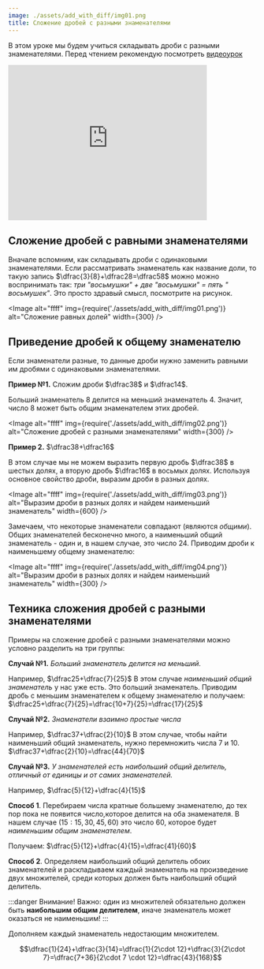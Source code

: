 ```yaml
---
image: ./assets/add_with_diff/img01.png
title: Сложение дробей с разными знаменателями
---
```



В этом уроке мы будем учиться складывать дроби с разными знаменателями. Перед чтением рекомендую посмотреть [видеоурок](https://youtu.be/Ll2rQy12fmY)

<iframe
  width="80%"
  height="315"
  src="https://www.youtube.com/embed/Ll2rQy12fmY"
  title="YouTube video player"
  frameborder="0"
  allow="accelerometer; autoplay; clipboard-write; encrypted-media; gyroscope; picture-in-picture; web-share"
  allowfullscreen
></iframe>

<!--truncate-->

## Сложение дробей с равными знаменателями

Вначале вспомним, как складывать дроби с одинаковыми знаменателями.
Если рассматривать знаменатель как название доли, то такую запись $\dfrac{3}{8}+\dfrac28=\dfrac58$ можно можно воспринимать так: _три "восьмушки" + две "восьмушки" = пять " восьмушек"_. Это просто здравый смысл, посмотрите на рисунок.

<Image
  alt="ffff"
  img={require('./assets/add_with_diff/img01.png')}
  alt="Сложение равных долей"
  width={300}
/>

## Приведение дробей к общему знаменателю

Если знаменатели разные, то данные дроби нужно заменить равными им дробями с одинаковыми знаменателями.

**Пример №1.** Сложим дроби $\dfrac38$ и $\dfrac14$.

Больший знаменатель $8$ делится на меньший знаменатель $4$. Значит, число $8$ может быть общим знаменателем этих дробей.

<Image
  alt="ffff"
  img={require('./assets/add_with_diff/img02.png')}
  alt="Сложение дробей с разными знаменателями"
  width={300}
/>

**Пример 2.** $\dfrac38+\dfrac16$

В этом случае мы не можем выразить первую дробь $\dfrac38$ в шестых долях, а вторую дробь $\dfrac16$ в восьмых долях. Используя основное свойство дроби, выразим дроби в разных долях.

<Image
  alt="ffff"
  img={require('./assets/add_with_diff/img03.png')}
  alt="Выразим дроби в разных долях и найдем наименьший знаменатель"
  width={600}
/>

Замечаем, что некоторые знаменатели совпадают (являются _общими_). Общих знаменателей бесконечно много, а наименьший общий знаменатель - один и, в нашем случае, это число $24$. Приводим дроби к наименьшему общему знаменателю:

<Image
  alt="ffff"
  img={require('./assets/add_with_diff/img04.png')}
  alt="Выразим дроби в разных долях и найдем наименьший знаменатель"
  width={300}
/>

## Техника сложения дробей с разными знаменателями

Примеры на сложение дробей с разными знаменателями можно условно разделить на три группы:

**Случай №1.** _Больший знаменатель делится на меньший._

Например, $\dfrac25+\dfrac{7}{25}$
В этом случае _наименьший общий знаменатель_ у нас уже есть. Это больший знаменатель. Приводим дробь с меньшим знаменателем к общему знаменателю и получаем: $\dfrac25+\dfrac{7}{25}=\dfrac{10+7}{25}=\dfrac{17}{25}$

**Случай №2.** _Знаменатели взаимно простые числа_

Например, $\dfrac37+\dfrac{2}{10}$
В этом случае, чтобы найти наименьший общий знаменатель, нужно перемножить числа $7$ и $10$.
$\dfrac37+\dfrac{2}{10}=\dfrac{44}{70}$

**Случай №3.** _У знаменателей есть наибольший общий делитель, отличный от единицы и от самих знаменателей._

Например, $\dfrac{5}{12}+\dfrac{4}{15}$

**Способ 1**. Перебираем числа кратные большему знаменателю, до тех пор пока не появится число,которое делится на оба знаменателя. В нашем случае $(15: 15,30, 45, 60)$ это число $60$, которое будет _наименьшим общим знаменателем_.

Получаем: $\dfrac{5}{12}+\dfrac{4}{15}=\dfrac{41}{60}$

**Способ 2**. Определяем наибольший общий делитель обоих знаменателей и раскладываем каждый знаменатель на произведение двух множителей, среди которых должен быть наибольший общий делитель.

:::danger Внимание!
Важно: один из множителей обязательно должен быть <b>наибольшим общим делителем</b>, иначе знаменатель может оказаться не
наименьшим!
:::

Дополняем каждый знаменатель недостающим множителем.

$$\dfrac{1}{24}+\dfrac{3}{14}=\dfrac{1}{2\cdot 12}+\dfrac{3}{2\cdot 7}=\dfrac{7+36}{2\cdot 7 \cdot 12}=\dfrac{43}{168}$$
